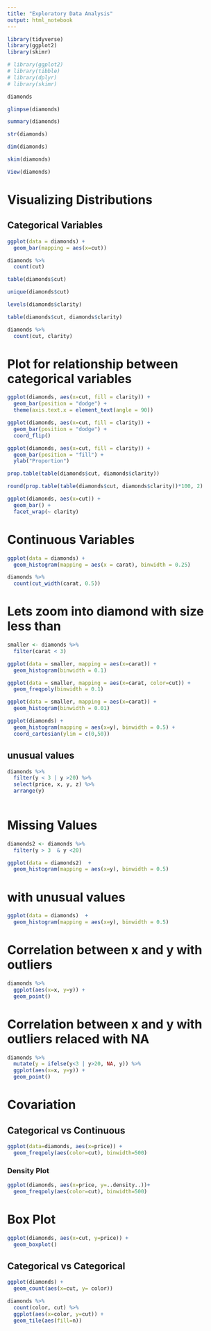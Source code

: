 ```yaml
---
title: "Exploratory Data Analysis"
output: html_notebook
---
```



```r
library(tidyverse)
library(ggplot2)
library(skimr)

# library(ggplot2)
# library(tibble)
# library(dplyr)
# library(skimr)
```


```r
diamonds
```

```r
glimpse(diamonds)

```
```r
summary(diamonds)
```


```r
str(diamonds)
```

```r
dim(diamonds)
```
```r
skim(diamonds)
```

```r
View(diamonds)
```

# Visualizing Distributions

## Categorical Variables
```r
ggplot(data = diamonds) +
  geom_bar(mapping = aes(x=cut))
```
```r
diamonds %>%
  count(cut)
```

```r
table(diamonds$cut)
```
```r
unique(diamonds$cut)
```
```r
levels(diamonds$clarity)
```
```r
table(diamonds$cut, diamonds$clarity)
```
```r
diamonds %>%
  count(cut, clarity)
```

# Plot for relationship between categorical variables
```r
ggplot(diamonds, aes(x=cut, fill = clarity)) +
  geom_bar(position = "dodge") +
  theme(axis.text.x = element_text(angle = 90))
```
```r
ggplot(diamonds, aes(x=cut, fill = clarity)) +
  geom_bar(position = "dodge") +
  coord_flip()
```
```r
ggplot(diamonds, aes(x=cut, fill = clarity)) +
  geom_bar(position = "fill") +
  ylab("Proportion")
```
```r
prop.table(table(diamonds$cut, diamonds$clarity))
```
```r
round(prop.table(table(diamonds$cut, diamonds$clarity))*100, 2)
```


```r
ggplot(diamonds, aes(x=cut)) +
  geom_bar() +
  facet_wrap(~ clarity)
```
# Continuous Variables
```r
ggplot(data = diamonds) +
  geom_histogram(mapping = aes(x = carat), binwidth = 0.25)
```

```r
diamonds %>%
  count(cut_width(carat, 0.5))
```

# Lets zoom into diamond with size less than
```r
smaller <- diamonds %>%
  filter(carat < 3)

ggplot(data = smaller, mapping = aes(x=carat)) +
  geom_histogram(binwidth = 0.1)
```
```r
ggplot(data = smaller, mapping = aes(x=carat, color=cut)) +
  geom_freqpoly(binwidth = 0.1)
```
```r
ggplot(data = smaller, mapping = aes(x=carat)) +
  geom_histogram(binwidth = 0.01)
```
```r
ggplot(diamonds) +
  geom_histogram(mapping = aes(x=y), binwidth = 0.5) +
  coord_cartesian(ylim = c(0,50))
```
## unusual values
```r
diamonds %>%
  filter(y < 3 | y >20) %>%
  select(price, x, y, z) %>%
  arrange(y)
  
```

# Missing Values
```r

diamonds2 <- diamonds %>%
  filter(y > 3  & y <20)

ggplot(data = diamonds2)  +
  geom_histogram(mapping = aes(x=y), binwidth = 0.5)
```
# with unusual values
```r
ggplot(data = diamonds)  +
  geom_histogram(mapping = aes(x=y), binwidth = 0.5)

```
# Correlation between x and y with outliers
```r
diamonds %>%
  ggplot(aes(x=x, y=y)) +
  geom_point()
```



# Correlation between x and y with outliers relaced with NA
```r
diamonds %>%
  mutate(y = ifelse(y<3 | y>20, NA, y)) %>%
  ggplot(aes(x=x, y=y)) +
  geom_point()

```

# Covariation

## Categorical vs Continuous
```r
ggplot(data=diamonds, aes(x=price)) +
  geom_freqpoly(aes(color=cut), binwidth=500)
```

### Density Plot
```r
ggplot(diamonds, aes(x=price, y=..density..))+
  geom_freqpoly(aes(color=cut), binwidth=500)
```

# Box Plot
```r
ggplot(diamonds, aes(x=cut, y=price)) +
  geom_boxplot()

```

## Categorical vs Categorical
```r
ggplot(diamonds) +
  geom_count(aes(x=cut, y= color))
```

```r
diamonds %>%
  count(color, cut) %>%
  ggplot(aes(x=color, y=cut)) +
  geom_tile(aes(fill=n))
```

